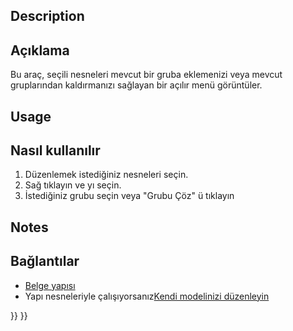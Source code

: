 <languages/>

{{Docnav
|[[Draft_AddNamedGroup|AddNamedGroup]]
|[[Draft_SelectGroup|SelectGroup]]
|[[Draft_Workbench|Draft]]
|IconL=Draft_AddNamedGroup.svg
|IconR=Draft_SelectGroup.svg
|IconC=Workbench_Draft.svg
}}

<div class="mw-translate-fuzzy">
{{GuiCommand/tr
|Name=Draft AddToGroup
|Name/tr=Gruba Ekle
|MenuLocation=Taslak → Araçlar → Gruba Ekle
|Workbenches=[[Draft_Workbench/tr|Taslak]], [[Arch_Workbench/tr|Yapı]]
|SeeAlso=[[Draft_SelectGroup/tr|Grup seç]], [[Std_Group/tr|Grup]]
}}
</div>

==Description==

<div class="mw-translate-fuzzy">
== Açıklama ==
Bu araç, seçili nesneleri mevcut bir gruba eklemenizi veya mevcut gruplarından kaldırmanızı sağlayan bir açılır menü görüntüler.
</div>

==Usage==

<div class="mw-translate-fuzzy">
== Nasıl kullanılır ==
# Düzenlemek istediğiniz nesneleri seçin.
# Sağ tıklayın ve {{MenuCommand|Araçlar → [[Image:Draft_AddToGroup.png|16px]] [[Draft AddToGroup|Gruba taşı]]}} yı seçin.
#İstediğiniz grubu seçin veya "Grubu Çöz" ü tıklayın
</div>

==Notes==

<div class="mw-translate-fuzzy">
== Bağlantılar ==
* [[Document_structure/tr|Belge yapısı]]
* Yapı nesneleriyle çalışıyorsanız[[Arch_tutorial#Organizing_your_model|Kendi modelinizi düzenleyin]]
</div>


<div class="mw-translate-fuzzy">
{{Draft Tools navi/tr}}
{{Userdocnavi/tr}}
</div>

{{Draft Tools navi{{#translation:}}}}
{{Userdocnavi{{#translation:}}}}